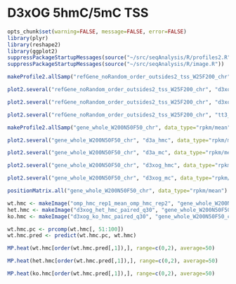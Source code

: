 D3xOG 5hmC/5mC TSS
========================================================

```r
opts_chunk$set(warning=FALSE, message=FALSE, error=FALSE)
library(plyr)
library(reshape2)
library(ggplot2)
suppressPackageStartupMessages(source("~/src/seqAnalysis/R/profiles2.R"))
suppressPackageStartupMessages(source("~/src/seqAnalysis/R/image.R"))
```

```r
makeProfile2.allSamp("refGene_noRandom_order_outsides2_tss_W25F200_chr", data_type="rpkm/mean", rm.outliers=0.01)
```

```r
plot2.several("refGene_noRandom_order_outsides2_tss_W25F200_chr", "d3xog_hmc", data_type="rpkm/mean", cols=col3, group2="trim0.01")
```

```r
plot2.several("refGene_noRandom_order_outsides2_tss_W25F200_chr", "d3xog_mc", data_type="rpkm/mean", cols=col3, group2="trim0.01")
```

```r
plot2.several("refGene_noRandom_order_outsides2_tss_W25F200_chr", "tt3_rep", data_type="rpkm/mean", cols=col2, group2="trim0.01")
```

```r
makeProfile2.allSamp("gene_whole_W200N50F50_chr", data_type="rpkm/mean", rm.outliers=0.01)
```

```r
plot2.several("gene_whole_W200N50F50_chr", "d3a_hmc", data_type="rpkm/mean", cols=col3[c(1,3)], group2="trim0.01", y.vals=c(0, .8))
```

```r
plot2.several("gene_whole_W200N50F50_chr", "d3a_mc", data_type="rpkm/mean", cols=col3[c(1,3)], group2="trim0.01", y.vals=c(0, .8))
```

```r
plot2.several("gene_whole_W200N50F50_chr", "d3xog_hmc", data_type="rpkm/mean", cols=col3, group2="trim0.01",  y.vals=c(0, .8))
```

```r
plot2.several("gene_whole_W200N50F50_chr", "d3xog_mc", data_type="rpkm/mean", cols=col3, group2="trim0.01")
```



```r
positionMatrix.all("gene_whole_W200N50F50_chr", data_type="rpkm/mean")
```

```r
wt.hmc <- makeImage("omp_hmc_rep1_mean_omp_hmc_rep2", "gene_whole_W200N50F50_chr", data_type="rpkm/mean", image=F)
het.hmc <- makeImage("d3xog_het_hmc_paired_q30", "gene_whole_W200N50F50_chr", data_type="rpkm/mean", image=F)
ko.hmc <- makeImage("d3xog_ko_hmc_paired_q30", "gene_whole_W200N50F50_chr", data_type="rpkm/mean", image=F)
```

```r
wt.hmc.pc <- prcomp(wt.hmc[, 51:100])
wt.hmc.pred <- predict(wt.hmc.pc, wt.hmc)
```

```r
MP.heat(wt.hmc[order(wt.hmc.pred[,1]),], range=c(0,2), average=50)
```

```r
MP.heat(het.hmc[order(wt.hmc.pred[,1]),], range=c(0,2), average=50)
```

```r
MP.heat(ko.hmc[order(wt.hmc.pred[,1]),], range=c(0,2), average=50)
```


